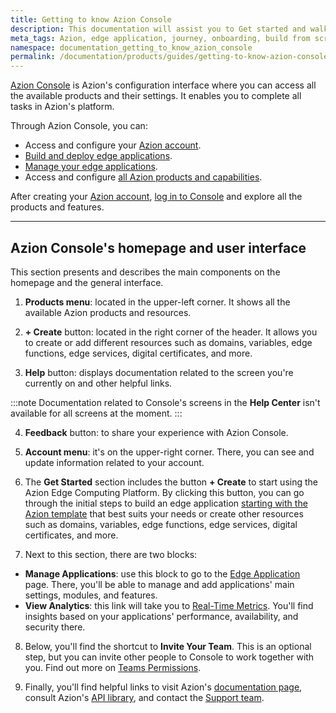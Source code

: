 ```yaml
---
title: Getting to know Azion Console
description: This documentation will assist you to Get started and walk your first steps on Azion.
meta_tags: Azion, edge application, journey, onboarding, build from scratch, domain, traffic
namespace: documentation_getting_to_know_azion_console
permalink: /documentation/products/guides/getting-to-know-azion-console/
---
```


[Azion Console](https://console.azion.com/) is Azion's configuration interface where you can access all the available products and their settings. It enables you to complete all tasks in Azion's platform. 

Through Azion Console, you can:

- Access and configure your [Azion account](/en/documentation/products/accounts/creating-account/).
- [Build and deploy edge applications](/en/documentation/products/build/edge-application/).
- [Manage your edge applications](/en/documentation/products/guides/build/configure-main-settings/).
- Access and configure [all Azion products and capabilities](/en/documentation/).

After creating your [Azion account](/en/documentation/products/accounts/creating-account/), [log in to Console](https://console.azion.com/) and explore all the products and features.

---

## Azion Console's homepage and user interface

This section presents and describes the main components on the homepage and the general interface.

1. **Products menu**: located in the upper-left corner. It shows all the available Azion products and resources.

2. **+ Create** button: located in the right corner of the header. It allows you to create or add different resources such as domains, variables, edge functions, edge services, digital certificates, and more.

3. **Help** button: displays documentation related to the screen you're currently on and other helpful links.

:::note
Documentation related to Console's screens in the **Help Center** isn't available for all screens at the moment.
:::

4. **Feedback** button: to share your experience with Azion Console. 

5. **Account menu**: it's on the upper-right corner. There, you can see and update information related to your account.

6. The **Get Started** section includes the button **+ Create** to start using the Azion Edge Computing Platform. By clicking this button, you can go through the initial steps to build an edge application [starting with the Azion template](/en/documentation/products/use-a-template-via-azion-console/) that best suits your needs or create other resources such as domains, variables, edge functions, edge services, digital certificates, and more.

7. Next to this section, there are two blocks:
- **Manage Applications**: use this block to go to the [Edge Application](/en/documentation/products/build/edge-application/) page. There, you'll be able to manage and add applications' main settings, modules, and features.
- **View Analytics**: this link will take you to [Real-Time Metrics](/en/documentation/products/observe/real-time-metrics/). You'll find insights based on your applications' performance, availability, and security there.

8. Below, you'll find the shortcut to **Invite Your Team**. This is an optional step, but you can invite other people to Console to work together with you. Find out more on [Teams Permissions](/en/documentation/products/accounts/teams-permissions/).

9. Finally, you'll find helpful links to visit Azion's [documentation page](/en/documentation/), consult Azion's [API library](https://api.azion.com/), and contact the [Support team](https://tickets.azion.com/en/support/login).


